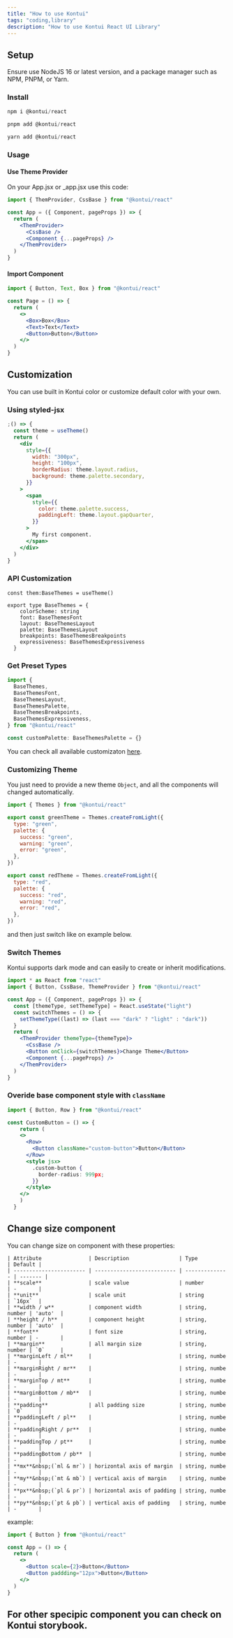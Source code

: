 ```yaml
---
title: "How to use Kontui"
tags: "coding,library"
description: "How to use Kontui React UI Library"
---
```


<TOCInline toc={props.toc} asDisclosure />

## Setup

Ensure use NodeJS 16 or latest version, and a package manager such as NPM, PNPM,
or Yarn.

### Install

```jsx
npm i @kontui/react
```

```jsx
pnpm add @kontui/react
```

```jsx
yarn add @kontui/react
```

### Usage

#### Use Theme Provider

On your App.jsx or \_app.jsx use this code:

```jsx
import { ThemProvider, CssBase } from "@kontui/react"

const App = ({ Component, pageProps }) => {
  return (
    <ThemProvider>
      <CssBase />
      <Component {...pageProps} />
    </ThemProvider>
  )
}
```

#### Import Component

```jsx
import { Button, Text, Box } from "@kontui/react"

const Page = () => {
  return (
    <>
      <Box>Box</Box>
      <Text>Text</Text>
      <Button>Button</Button>
    </>
  )
}
```

## Customization

You can use built in Kontui color or customize default color with your own.

### Using styled-jsx

```jsx
;() => {
  const theme = useTheme()
  return (
    <div
      style={{
        width: "300px",
        height: "100px",
        borderRadius: theme.layout.radius,
        background: theme.palette.secondary,
      }}
    >
      <span
        style={{
          color: theme.palette.success,
          paddingLeft: theme.layout.gapQuarter,
        }}
      >
        My first component.
      </span>
    </div>
  )
}
```

### API Customization

```jxs
const them:BaseThemes = useTheme()

export type BaseThemes = {
    colorScheme: string
    font: BaseThemesFont
    layout: BaseThemesLayout
    palette: BaseThemesLayout
    breakpoints: BaseThemesBreakpoints
    expressiveness: BaseThemesExpressiveness
  }
```

### Get Preset Types

```jsx
import {
  BaseThemes,
  BaseThemesFont,
  BaseThemesLayout,
  BaseThemesPalette,
  BaseThemesBreakpoints,
  BaseThemesExpressiveness,
} from "@kontui/react"

const customPalette: BaseThemesPalette = {}
```

You can check all available customizaton
[here](https://github.com/dafundacom/kontui/tree/main/packages/theme/src/presets).

### Customizing Theme

You just need to provide a new theme `Object`, and all the components will
changed automatically.

```jsx
import { Themes } from "@kontui/react"

export const greenTheme = Themes.createFromLight({
  type: "green",
  palette: {
    success: "green",
    warning: "green",
    error: "green",
  },
})

export const redTheme = Themes.createFromLight({
  type: "red",
  palette: {
    success: "red",
    warning: "red",
    error: "red",
  },
})
```

and then just switch like on example below.

### Switch Themes

Kontui supports dark mode and can easily to create or inherit modifications.

```jsx
import * as React from "react"
import { Button, CssBase, ThemeProvider } from "@kontui/react"

const App = ({ Component, pageProps }) => {
  const [themeType, setThemeType] = React.useState("light")
  const switchThemes = () => {
    setThemeType((last) => (last === "dark" ? "light" : "dark"))
  }
  return (
    <ThemProvider themeType={themeType}>
      <CssBase />
      <Button onClick={switchThemes}>Change Theme</Button>
      <Component {...pageProps} />
    </ThemProvider>
  )
}
```

### Overide base component style with `className`

```jsx
import { Button, Row } from "@kontui/react"

const CustomButton = () => {
    return (
    <>
      <Row>
        <Button className="custom-button">Button</Button>
      </Row>
      <style jsx>
        .custom-button {
          border-radius: 999px;
        }}
      </style>
    </>
    )
  }

```

## Change size component

You can change size on component with these properties:

```
| Attribute               | Description                | Type           | Default |
| ----------------------- | -------------------------- | -------------- | ------- |
| **scale**               | scale value                | number         | -       |
| **unit**                | scale unit                 | string         | `16px`  |
| **width / w**           | component width            | string, number | 'auto'  |
| **height / h**          | component height           | string, number | 'auto'  |
| **font**                | font size                  | string, number | -       |
| **margin**              | all margin size            | string, number | `0`     |
| **marginLeft / ml**     |                            | string, numbe  | -       |
| **marginRight / mr**    |                            | string, numbe  | -       |
| **marginTop / mt**      |                            | string, numbe  | -       |
| **marginBottom / mb**   |                            | string, numbe  | -       |
| **padding**             | all padding size           | string, numbe  | `0`     |
| **paddingLeft / pl**    |                            | string, numbe  | -       |
| **paddingRight / pr**   |                            | string, numbe  | -       |
| **paddingTop / pt**     |                            | string, numbe  | -       |
| **paddingBottom / pb**  |                            | string, numbe  | -       |
| **mx**&nbsp;(`ml & mr`) | horizontal axis of margin  | string, numbe  | -       |
| **my**&nbsp;(`mt & mb`) | vertical axis of margin    | string, numbe  | -       |
| **px**&nbsp;(`pl & pr`) | horizontal axis of padding | string, numbe  | -       |
| **py**&nbsp;(`pt & pb`) | vertical axis of padding   | string, numbe  | -       |
```

example:

```jsx
import { Button } from "@kontui/react"

const App = () => {
  return (
    <>
      <Button scale={2}>Button</Button>
      <Button paddding="12px">Button</Button>
    </>
  )
}
```

## For other specipic component you can check on Kontui storybook.
